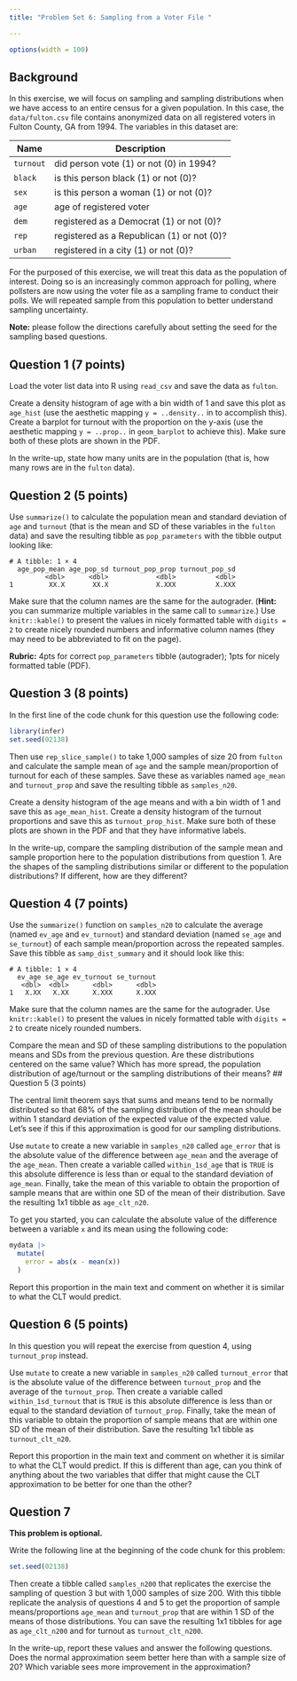 ```yaml
---
title: "Problem Set 6: Sampling from a Voter File "

---
```




```r
options(width = 100)
```

## Background

In this exercise, we will focus on sampling and sampling distributions when we have access to an entire census for a given population. In this case, the `data/fulton.csv` file contains anonymized data on all registered voters in Fulton County, GA from 1994. The variables in this dataset are:

| Name      | Description                                |
|-----------|--------------------------------------------|
| `turnout` | did person vote (1) or not (0) in 1994?    |
| `black`   | is this person black (1) or not (0)?       |
| `sex`     | is this person a woman (1) or not (0)?     |
| `age`     | age of registered voter                    |
| `dem`     | registered as a Democrat (1) or not (0)?   |
| `rep`     | registered as a Republican (1) or not (0)? |
| `urban`   | registered in a city (1) or not (0)?       |


For the purposed of this exercise, we will treat this data as the population of interest. Doing so is an increasingly common approach for polling, where pollsters are now using the voter file as a sampling frame to conduct their polls. We will repeated sample from this population to better understand sampling uncertainty. 


**Note:** please follow the directions carefully about setting the seed for the sampling based questions. 


\newpage

## Question 1 (7 points)

Load the voter list data into R using `read_csv` and save the data as `fulton`. 

Create a density histogram of age with a bin width of 1 and save this plot as `age_hist` (use the aesthetic mapping `y = ..density..` in to accomplish this). Create a barplot for turnout with the proportion on the y-axis (use the aesthetic mapping `y = ..prop..` in `geom_barplot` to achieve this). Make sure both of these plots are shown in the PDF. 

In the write-up, state how many units are in the population (that is, how many rows are in the `fulton` data). 


## Question 2 (5 points)

Use `summarize()` to calculate the population mean and standard deviation of `age` and `turnout` (that is the mean and SD of these variables in the `fulton` data) and save the resulting tibble as `pop_parameters` with the tibble output looking like:

```
# A tibble: 1 × 4
  age_pop_mean age_pop_sd turnout_pop_prop turnout_pop_sd
         <dbl>      <dbl>            <dbl>          <dbl>
1         XX.X       XX.X            X.XXX          X.XXX
```

Make sure that the column names are the same for the autograder. (**Hint:** you can summarize multiple variables in the same call to `summarize`.) Use `knitr::kable()` to present the values in nicely formatted table with `digits = 2` to create nicely rounded numbers and informative column names (they may need to be abbreviated to fit on the page). 

 **Rubric:** 4pts for correct `pop_parameters` tibble (autograder); 1pts for nicely formatted table (PDF). 

## Question 3 (8 points)


In the first line of the code chunk for this question use the following code:

```r
library(infer)
set.seed(02138)
```

Then use `rep_slice_sample()` to take 1,000 samples of size 20 from `fulton` and calculate the sample mean of `age` and the sample mean/proportion of turnout for each of these samples. Save these as variables named `age_mean` and `turnout_prop` and save the resulting tibble as `samples_n20`.  


Create a density histogram of the age means and with a bin width of 1 and save this as `age_mean_hist`. Create a density histogram of the turnout proportions and save this as `turnout_prop_hist`. Make sure both of these plots are shown in the PDF and that they have informative labels. 

In the write-up, compare the sampling distribution of the sample mean and sample proportion here to the population distributions from question 1. Are the shapes of the sampling distributions similar or different to the population distributions? If different, how are they different? 


## Question 4 (7 points)


Use the `summarize()` function on `samples_n20` to calculate the average (named `ev_age` and `ev_turnout`) and standard deviation (named `se_age` and `se_turnout`) of each sample mean/proportion across the repeated samples. Save this tibble as `samp_dist_summary` and it should look like this: 
```
# A tibble: 1 × 4
  ev_age se_age ev_turnout se_turnout
   <dbl>  <dbl>      <dbl>      <dbl>
1   X.XX   X.XX      X.XXX      X.XXX
```

Make sure that the column names are the same for the autograder. Use `knitr::kable()` to present the values in nicely formatted table with `digits = 2` to create nicely rounded numbers. 

Compare the mean and SD of these sampling distributions to the population means and SDs from the previous question. Are these distributions centered on the same value? Which has more spread, the population distribution of age/turnout or the sampling distributions of their means? 
## Question 5 (3 points)

The central limit theorem says that sums and means tend to be normally distributed so that 68% of the sampling distribution of the mean should be  within 1 standard deviation of the expected value of the expected value. Let's see if this if this approximation is good for our sampling distributions. 

Use `mutate` to create a new variable in `samples_n20` called `age_error` that is the absolute value of the difference between `age_mean` and the average of the `age_mean`. Then create a variable called `within_1sd_age` that is `TRUE` is this absolute difference is less than or equal to the standard deviation of `age_mean`. Finally, take the mean of this variable to obtain the proportion of sample means that are within one SD of the mean of their distribution. Save the resulting 1x1 tibble as `age_clt_n20`. 

To get you started, you can calculate the absolute value of the difference between a variable `x` and its mean using the following code:

```r
mydata |>
  mutate(
    error = abs(x - mean(x))
  )
```

Report this proportion in the main text and comment on whether it is similar to what the CLT would predict. 


## Question 6 (5 points)

In this question you will repeat the exercise from question 4, using `turnout_prop` instead. 

Use `mutate` to create a new variable in `samples_n20` called `turnout_error` that is the absolute value of the difference between `turnout_prop` and the average of the `turnout_prop`. Then create a variable called `within_1sd_turnout` that is `TRUE` is this absolute difference is less than or equal to the standard deviation of `turnout_prop`. Finally, take the mean of this variable to obtain the proportion of sample means that are within one SD of the mean of their distribution. Save the resulting 1x1 tibble as `turnout_clt_n20`. 

Report this proportion in the main text and comment on whether it is similar to what the CLT would predict. If this is different than age, can you think of anything about the two variables that differ that might cause the CLT approximation to be better for one than the other?


## Question 7 

**This problem is optional.**

Write the following line at the beginning of the code chunk for this problem:

```r
set.seed(02138)
```

Then create a tibble called `samples_n200` that replicates the exercise the sampling of question 3 but with 1,000 samples of size 200. With this tibble replicate the analysis of questions 4 and 5 to get the proportion of sample means/proportions `age_mean` and `turnout_prop` that are within 1 SD of the means of those distributions. You can save the resulting 1x1 tibbles for age as `age_clt_n200` and for turnout as `turnout_clt_n200`. 

In the write-up, report these values and answer the following questions. Does the normal approximation seem better here than with a sample size of 20? Which variable sees more improvement in the approximation? 


